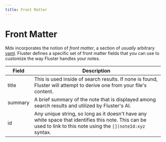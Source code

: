 ```yaml
---
title: Front Matter
---
```



# Front Matter

Mdx incorporates the notion of _front matter_, a section of _usually_ arbitrary [yaml](https://docs.ansible.com/ansible/latest/reference_appendices/YAMLSyntax.html). Fluster defines a specific set of front matter fields that you can use to customize the way Fluster handles your notes.


| Field | Description |
| ----- | ----------- |
| title | This is used inside of search results. If none is found, Fluster will attempt to derive one from your file's content. |
| summary | A brief summary of the note that is displayed among search results and utilized by Fluster's AI. |
| id | Any unique string, so long as it doesn't have any white space that identifies this note. This can be used to link to this note using the `[](noteId:xyz` syntax. |

